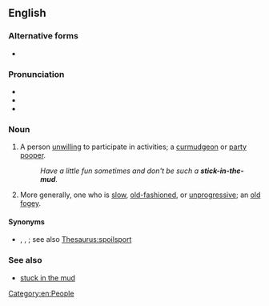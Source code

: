 {{also|stick-in-the-mud}}
==English==
{{was wotd|2008|April|2}}

===Alternative forms===
* {{l|en|stick-in-the-mud}}

===Pronunciation===
* {{IPA|/ˈstɪk.ɪn.ðəˌmʌd/|lang=en}}
* {{audio|en-us-stick in the mud.ogg|Audio (US)|lang=en}}
* {{audio|en-au-stick in the mud.ogg|Audio (AU)|lang=en}}

===Noun===
{{en-noun|sticks in the mud|stick in the muds}}

# {{lb|en|idiomatic|pejorative}} A person [[unwilling]] to participate in activities; a [[curmudgeon]] or [[party pooper]].
#: ''Have a little fun sometimes and don't be such a '''stick-in-the-mud'''.''
# {{lb|en|idiomatic|pejorative}} More generally, one who is [[slow]], [[old-fashioned]], or [[unprogressive]]; an [[old fogey]].

====Synonyms====
* {{sense|person unwilling to participate}} {{l|en|killjoy}}, {{l|en|party pooper}}, {{l|en|spoilsport}}; see also [[Thesaurus:spoilsport]]

===See also===
* [[stuck in the mud]]

[[Category:en:People]]